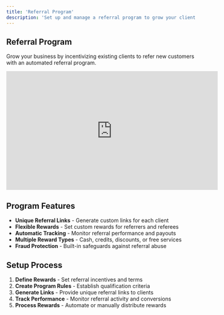 ```yaml
---
title: 'Referral Program'
description: 'Set up and manage a referral program to grow your client base'
---
```


## Referral Program

Grow your business by incentivizing existing clients to refer new customers with an automated referral program.

<iframe
  width="560"
  height="315"
  src="https://www.youtube.com/embed/YOUR_VIDEO_ID"
  title="Referral Program Setup Tutorial"
  frameborder="0"
  allow="accelerometer; autoplay; clipboard-write; encrypted-media; gyroscope; picture-in-picture"
  allowfullscreen
></iframe>

## Program Features

- **Unique Referral Links** - Generate custom links for each client
- **Flexible Rewards** - Set custom rewards for referrers and referees
- **Automatic Tracking** - Monitor referral performance and payouts
- **Multiple Reward Types** - Cash, credits, discounts, or free services
- **Fraud Protection** - Built-in safeguards against referral abuse

## Setup Process

1. **Define Rewards** - Set referral incentives and terms
2. **Create Program Rules** - Establish qualification criteria
3. **Generate Links** - Provide unique referral links to clients
4. **Track Performance** - Monitor referral activity and conversions
5. **Process Rewards** - Automate or manually distribute rewards